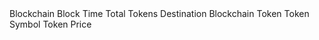 <ParamField path="blockchain">
Blockchain
</ParamField>
<ParamField path="block_time">
Block Time
</ParamField>
<ParamField path="total_tokens">
Total Tokens
</ParamField>
<ParamField path="destination_blockchain">
Destination Blockchain
</ParamField>
<ParamField path="token">
Token
</ParamField>
<ParamField path="token_symbol">
Token Symbol
</ParamField>
<ParamField path="token_price">
Token Price
</ParamField>
